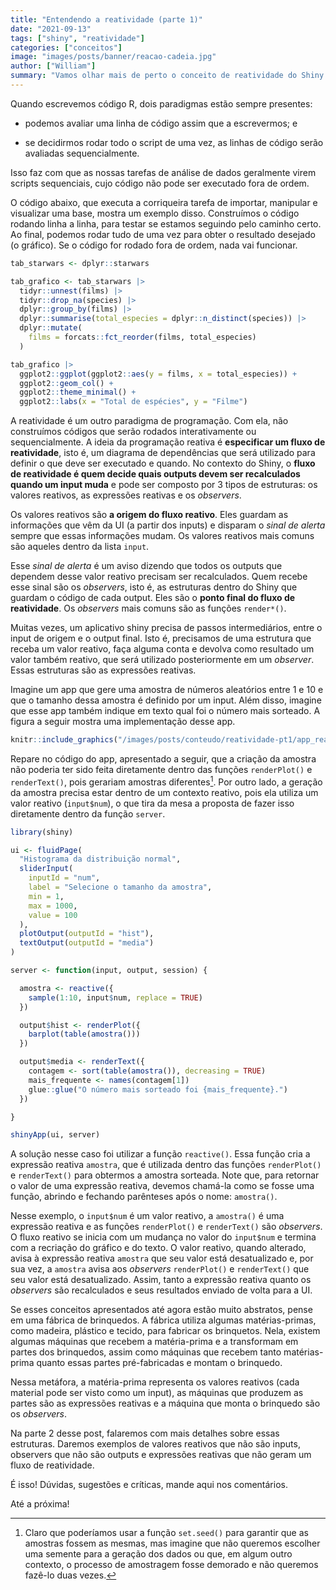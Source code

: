```yaml
---
title: "Entendendo a reatividade (parte 1)"
date: "2021-09-13"
tags: ["shiny", "reatividade"]
categories: ["conceitos"]
image: "images/posts/banner/reacao-cadeia.jpg"
author: ["William"]
summary: "Vamos olhar mais de perto o conceito de reatividade do Shiny."
---
```


Quando escrevemos código R, dois paradigmas estão sempre presentes: 

- podemos avaliar uma linha de código assim que a escrevermos; e

- se decidirmos rodar todo o script de uma vez, as linhas de código serão avaliadas sequencialmente.

Isso faz com que as nossas tarefas de análise de dados geralmente virem scripts sequenciais, cujo código não pode ser executado fora de ordem.
 
O código abaixo, que executa a corriqueira tarefa de importar, manipular e visualizar uma base, mostra um exemplo disso. Construímos o código rodando linha a linha, para testar se estamos seguindo pelo caminho certo. Ao final, podemos rodar tudo de uma vez para obter o resultado desejado (o gráfico). Se o código for rodado fora de ordem, nada vai funcionar.

```r
tab_starwars <- dplyr::starwars

tab_grafico <- tab_starwars |>
  tidyr::unnest(films) |> 
  tidyr::drop_na(species) |> 
  dplyr::group_by(films) |>
  dplyr::summarise(total_especies = dplyr::n_distinct(species)) |> 
  dplyr::mutate(
    films = forcats::fct_reorder(films, total_especies)
  )

tab_grafico |> 
  ggplot2::ggplot(ggplot2::aes(y = films, x = total_especies)) +
  ggplot2::geom_col() +
  ggplot2::theme_minimal() +
  ggplot2::labs(x = "Total de espécies", y = "Filme")
```

A reatividade é um outro paradigma de programação. Com ela, não construímos códigos que serão rodados interativamente ou sequencialmente. A ideia da programação reativa é **especificar um fluxo de reatividade**, isto é, um diagrama de dependências que será utilizado para definir o que deve ser executado e quando. No contexto do Shiny, o **fluxo de reatividade é quem decide quais outputs devem ser recalculados quando um input muda** e pode ser composto por 3 tipos de estruturas: os valores reativos, as expressões reativas e os *observers*.

Os valores reativos são **a origem do fluxo reativo**. Eles guardam as informações que vêm da UI (a partir dos inputs) e disparam o *sinal de alerta* sempre que essas informações mudam. Os valores reativos mais comuns são aqueles dentro da lista `input`.

Esse *sinal de alerta* é um aviso dizendo que todos os outputs que dependem desse valor reativo precisam ser recalculados. Quem recebe esse sinal são os *observers*, isto é, as estruturas dentro do Shiny que guardam o código de cada output. Eles são o **ponto final do fluxo de reatividade**. Os *observers* mais comuns são as funções `render*()`.

Muitas vezes, um aplicativo shiny precisa de passos intermediários, entre o input de origem e o output final. Isto é, precisamos de uma estrutura que receba um valor reativo, faça alguma conta e devolva como resultado um valor também reativo, que será utilizado posteriormente em um *observer*. Essas estruturas são as expressões reativas.

Imagine um app que gere uma amostra de números aleatórios entre 1 e 10 e que o tamanho dessa amostra é definido por um input. Além disso, imagine que esse app também indique em texto qual foi o número mais sorteado. A figura a seguir mostra uma implementação desse app.

```r
knitr::include_graphics("/images/posts/conteudo/reatividade-pt1/app_reactive.png")
```

Repare no código do app, apresentado a seguir, que a criação da amostra não poderia ter sido feita diretamente dentro das funções `renderPlot()` e `renderText()`, pois gerariam amostras diferentes^[Claro que poderíamos usar a função `set.seed()` para garantir que as amostras fossem as mesmas, mas imagine que não queremos escolher uma semente para a geração dos dados ou que, em algum outro contexto, o processo de amostragem fosse demorado e não queremos fazê-lo duas vezes.]. Por outro lado, a geração da amostra precisa estar dentro de um contexto reativo, pois ela utiliza um valor reativo (`input$num`), o que tira da mesa a proposta de fazer isso diretamente dentro da função `server`.

```r
library(shiny)

ui <- fluidPage(
  "Histograma da distribuição normal",
  sliderInput(
    inputId = "num",
    label = "Selecione o tamanho da amostra",
    min = 1,
    max = 1000,
    value = 100
  ),
  plotOutput(outputId = "hist"),
  textOutput(outputId = "media")
)

server <- function(input, output, session) {

  amostra <- reactive({
    sample(1:10, input$num, replace = TRUE)
  })

  output$hist <- renderPlot({
    barplot(table(amostra()))
  })

  output$media <- renderText({
    contagem <- sort(table(amostra()), decreasing = TRUE)
    mais_frequente <- names(contagem[1])
    glue::glue("O número mais sorteado foi {mais_frequente}.")
  })

}

shinyApp(ui, server)

```

A solução nesse caso foi utilizar a função `reactive()`. Essa função cria a expressão reativa `amostra`, que é utilizada dentro das funções `renderPlot()` e `renderText()` para obtermos a amostra sorteada. Note que, para retornar o valor de uma expressão reativa, devemos chamá-la como se fosse uma função, abrindo e fechando parênteses após o nome: `amostra()`.

Nesse exemplo, o `input$num` é um valor reativo, a `amostra()` é uma expressão reativa e as funções `renderPlot()` e `renderText()` são *observers*. O fluxo reativo se inicia com um mudança no valor do `input$num` e termina com a recriação do gráfico e do texto. O valor reativo, quando alterado, avisa à expressão reativa `amostra` que seu valor está desatualizado e, por sua vez, a `amostra` avisa aos *observers* `renderPlot()` e `renderText()` que seu valor está desatualizado. Assim, tanto a expressão reativa quanto os *observers* são recalculados e seus resultados enviado de volta para a UI.

Se esses conceitos apresentados até agora estão muito abstratos, pense em uma fábrica de brinquedos. A fábrica utiliza algumas matérias-primas, como madeira, plástico e tecido, para fabricar os brinquetos. Nela, existem algumas máquinas que recebem a matéria-prima e a transformam em partes dos brinquedos, assim como máquinas que recebem tanto matérias-prima quanto essas partes pré-fabricadas e montam o brinquedo.

Nessa metáfora, a matéria-prima representa os valores reativos (cada material pode ser visto como um input), as máquinas que produzem as partes são as expressões reativas e a máquina que monta o brinquedo são os *observers*.

Na parte 2 desse post, falaremos com mais detalhes sobre essas estruturas. Daremos exemplos de valores reativos que não são inputs, observers que não são outputs e expressões reativas que não geram um fluxo de reatividade.

É isso! Dúvidas, sugestões e críticas, mande aqui nos comentários. 

Até a próxima!
